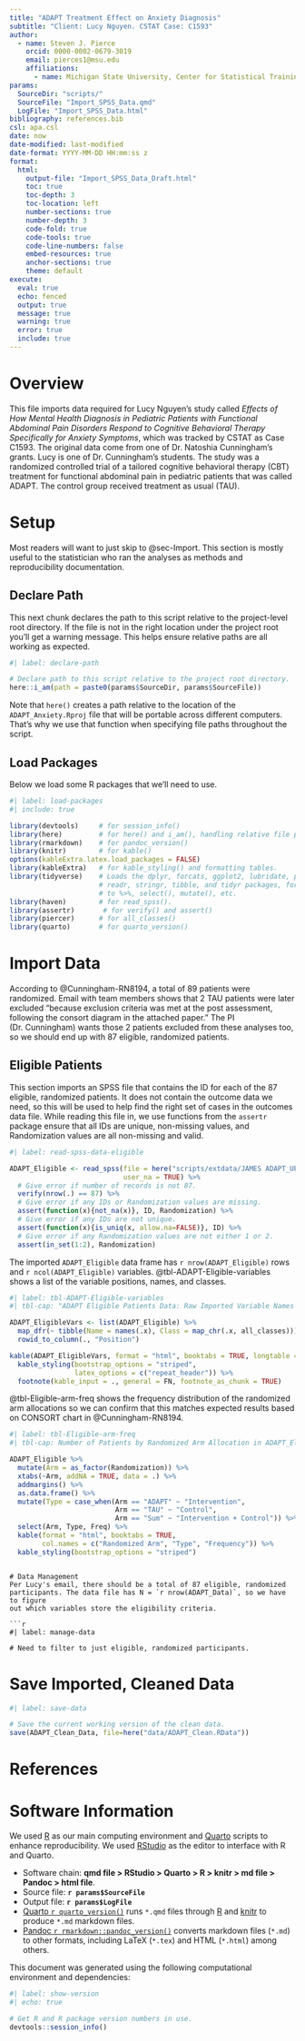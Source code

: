 ```yaml
---
title: "ADAPT Treatment Effect on Anxiety Diagnosis"
subtitle: "Client: Lucy Nguyen. CSTAT Case: C1593"
author: 
  - name: Steven J. Pierce
    orcid: 0000-0002-0679-3019
    email: pierces1@msu.edu
    affiliations: 
      - name: Michigan State University, Center for Statistical Training and Consulting
params:
  SourceDir: "scripts/"
  SourceFile: "Import_SPSS_Data.qmd"
  LogFile: "Import_SPSS_Data.html"
bibliography: references.bib
csl: apa.csl
date: now
date-modified: last-modified
date-format: YYYY-MM-DD HH:mm:ss z
format: 
  html:
    output-file: "Import_SPSS_Data_Draft.html"
    toc: true
    toc-depth: 3
    toc-location: left
    number-sections: true
    number-depth: 3
    code-fold: true
    code-tools: true
    code-line-numbers: false
    embed-resources: true 
    anchor-sections: true
    theme: default
execute: 
  eval: true 
  echo: fenced 
  output: true 
  message: true 
  warning: true 
  error: true 
  include: true 
---
```


# Overview
This file imports data required for Lucy Nguyen's study called 
*Effects of How Mental Health Diagnosis in Pediatric Patients with Functional Abdominal Pain Disorders Respond to Cognitive Behavioral Therapy Specifically for Anxiety Symptoms*, 
which was tracked by CSTAT as Case C1593. The original data come from one of 
Dr. Natoshia Cunningham's grants. Lucy is one of Dr. Cunningham's students. The
study was a randomized controlled trial of a tailored cognitive behavioral
therapy (CBT) treatment for functional abdominal pain in pediatric patients that
was called ADAPT. The control group received treatment as usual (TAU).

# Setup
Most readers will want to just skip to @sec-Import. This section is mostly
useful to the statistician who ran the analyses as methods and reproducibility 
documentation.

## Declare Path
This next chunk declares the path to this script relative to the project-level 
root directory. If the file is not in the right location under the project root
you'll get a warning message. This helps ensure relative paths are all working 
as expected. 

``` r
#| label: declare-path

# Declare path to this script relative to the project root directory.
here::i_am(path = paste0(params$SourceDir, params$SourceFile))
```

Note that `here()` creates a path relative to the location of the 
`ADAPT_Anxiety.Rproj` file that will be portable across different computers.
That's why we use that function when specifying file paths throughout the
script.

## Load Packages
Below we load some R packages that we'll need  to use. 

```r
#| label: load-packages
#| include: true

library(devtools)     # for session_info()
library(here)         # for here() and i_am(), handling relative file paths. 
library(rmarkdown)    # for pandoc_version()
library(knitr)        # for kable()
options(kableExtra.latex.load_packages = FALSE)
library(kableExtra)   # for kable_styling() and formatting tables. 
library(tidyverse)    # Loads the dplyr, forcats, ggplot2, lubridate, purrr, 
                      # readr, stringr, tibble, and tidyr packages, for access 
                      # to %>%, select(), mutate(), etc. 
library(haven)        # for read_spss().
library(assertr)       # for verify() and assert()
library(piercer)      # for all_classes()
library(quarto)       # for quarto_version()
```

# Import Data {#sec-Import}
According to @Cunningham-RN8194, a total of 89 patients were randomized. Email 
with team members shows that 2 TAU patients were later excluded "because 
exclusion criteria was met at the post assessment, following the consort diagram 
in the attached paper." The PI (Dr. Cunningham) wants those 2 patients excluded 
from these analyses too, so we should end up with 87 eligible, randomized 
patients. 

## Eligible Patients
This section imports an SPSS file that contains the ID for each of the 87 
eligible, randomized patients. It does not contain the outcome data we need, so 
this will be used to help find the right set of cases in the outcomes data file. 
While reading this file in, we use functions from the `assertr` package ensure 
that all IDs are unique, non-missing values, and Randomization values are all
non-missing and valid. 

```r
#| label: read-spss-data-eligible

ADAPT_Eligible <- read_spss(file = here("scripts/extdata/JAMES ADAPT_UPDATE.sav"),
                            user_na = TRUE) %>% 
  # Give error if number of records is not 87. 
  verify(nrow(.) == 87) %>% 
  # Give error if any IDs or Randomization values are missing.
  assert(function(x){not_na(x)}, ID, Randomization) %>% 
  # Give error if any IDs are not unique.
  assert(function(x){is_uniq(x, allow.na=FALSE)}, ID) %>% 
  # Give error if any Randomization values are not either 1 or 2.
  assert(in_set(1:2), Randomization) 
```

The imported `ADAPT_Eligible` data frame has `r nrow(ADAPT_Eligible)` rows and 
`r ncol(ADAPT_Eligible)` variables. @tbl-ADAPT-Eligible-variables shows a list 
of the variable positions, names, and classes.

``` r
#| label: tbl-ADAPT-Eligible-variables
#| tbl-cap: "ADAPT Eligible Patients Data: Raw Imported Variable Names and Classes."

ADAPT_EligibleVars <- list(ADAPT_Eligible) %>% 
  map_dfr(~ tibble(Name = names(.x), Class = map_chr(.x, all_classes))) %>% 
  rowid_to_column(., "Position")

kable(ADAPT_EligibleVars, format = "html", booktabs = TRUE, longtable = TRUE) %>%
  kable_styling(bootstrap_options = "striped", 
                latex_options = c("repeat_header")) %>% 
  footnote(kable_input = ., general = FN, footnote_as_chunk = TRUE)
```

@tbl-Eligible-arm-freq shows the frequency distribution of the randomized arm 
allocations so we can confirm that this matches expected results based on 
CONSORT chart in @Cunningham-RN8194. 

```r
#| label: tbl-Eligible-arm-freq
#| tbl-cap: Number of Patients by Randomized Arm Allocation in ADAPT_Eligible Data

ADAPT_Eligible %>% 
  mutate(Arm = as_factor(Randomization)) %>% 
  xtabs(~Arm, addNA = TRUE, data = .) %>% 
  addmargins() %>% 
  as.data.frame() %>% 
  mutate(Type = case_when(Arm == "ADAPT" ~ "Intervention", 
                          Arm == "TAU" ~ "Control",
                          Arm == "Sum" ~ "Intervention + Control")) %>% 
  select(Arm, Type, Freq) %>% 
  kable(format = "html", booktabs = TRUE, 
        col.names = c("Randomized Arm", "Type", "Frequency")) %>% 
  kable_styling(bootstrap_options = "striped") 
```

```

# Data Management
Per Lucy's email, there should be a total of 87 eligible, randomized 
participants. The data file has N = `r nrow(ADAPT_Data)`, so we have to figure 
out which variables store the eligibility criteria. 

```r
#| label: manage-data

# Need to filter to just eligible, randomized participants. 

```

# Save Imported, Cleaned Data

``` r
#| label: save-data

# Save the current working version of the clean data. 
save(ADAPT_Clean_Data, file=here("data/ADAPT_Clean.RData"))
```

# References
::: {#refs}
:::

# Software Information
We used [R](https://www.r-project.org/) as our main computing environment and 
[Quarto](https://quarto.org/) scripts to enhance reproducibility. We used 
[RStudio](www.rstudio.org) as the editor to interface with R and Quarto. 

- Software chain:
  **qmd file > RStudio > Quarto > R > knitr > md file > Pandoc > html file**.
- Source file: **`r params$SourceFile`**
- Output file: **`r params$LogFile`**
- [Quarto `r quarto_version()`](https://quarto.org/) runs `*.qmd` files through 
  [R](https://www.r-project.org/) and [knitr](https://yihui.org/knitr/) to 
  produce `*.md` markdown files.
- [Pandoc `r rmarkdown::pandoc_version()`](https://pandoc.org) converts markdown 
  files (`*.md`) to other formats, including LaTeX (`*.tex`) and HTML (`*.html`) 
  among others.

This document was generated using the following computational environment and 
dependencies: 

``` r
#| label: show-version
#| echo: true

# Get R and R package version numbers in use.
devtools::session_info()
```

